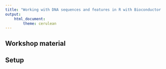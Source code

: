 ```yaml
---
title: "Working with DNA sequences and features in R with Bioconductor (version 2)"
output:
    html_document:
        theme: cerulean
---
```


## Workshop material

## Setup